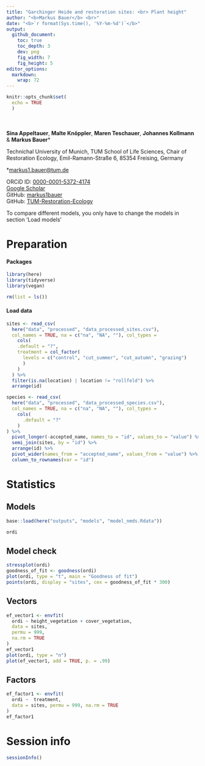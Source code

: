 ```yaml
---
title: "Garchinger Heide and restoration sites: <br> Plant height"
author: "<b>Markus Bauer</b> <br>"
date: "<b>`r format(Sys.time(), '%Y-%m-%d')`</b>"
output:
  github_document:
    toc: true
    toc_depth: 3
    dev: png
    fig_width: 7
    fig_height: 5
editor_options: 
  markdown: 
    wrap: 72
---
```


```r
knitr::opts_chunk$set(
  echo = TRUE
  )
```

<br/> <br/> <b>Sina Appeltauer</b>, <b>Malte Knöppler</b>, <b>Maren
Teschauer</b>, <b>Johannes Kollmann</b> & <b>Markus Bauer</b>\*

Technichal University of Munich, TUM School of Life Sciences, Chair of
Restoration Ecology, Emil-Ramann-Straße 6, 85354 Freising, Germany

\*[markus1.bauer\@tum.de](mailto:markus1.bauer@tum.de)

ORCiD ID: [0000-0001-5372-4174](https://orcid.org/0000-0001-5372-4174)
<br>
[Google Scholar](https://scholar.google.de/citations?user=oHhmOkkAAAAJ&hl=de&oi=ao)
<br>
GitHub: [markus1bauer](https://github.com/markus1bauer)
<br>
GitHub: [TUM-Restoration-Ecology](https://github.com/TUM-Restoration-Ecology)

To compare different models, you only have to change the models in
section 'Load models'

# Preparation

#### Packages

```r
library(here)
library(tidyverse)
library(vegan)
```

```r
rm(list = ls())
```

#### Load data

```r
sites <- read_csv(
  here("data", "processed", "data_processed_sites.csv"),
  col_names = TRUE, na = c("na", "NA", ""), col_types =
    cols(
    .default = "?",
    treatment = col_factor(
      levels = c("control", "cut_summer", "cut_autumn", "grazing")
      )
    )
  ) %>%
  filter(is.na(location) | location != "rollfeld") %>%
  arrange(id)

species <- read_csv(
  here("data", "processed", "data_processed_species.csv"),
  col_names = TRUE, na = c("na", "NA", ""), col_types =
    cols(
      .default = "?"
    )
) %>%
  pivot_longer(-accepted_name, names_to = "id", values_to = "value") %>%
  semi_join(sites, by = "id") %>%
  arrange(id) %>%
  pivot_wider(names_from = "accepted_name", values_from = "value") %>%
  column_to_rownames(var = "id")
```

# Statistics

## Models

```r
base::load(here("outputs", "models", "model_nmds.Rdata"))

```

```r
ordi
```

## Model check

```r
stressplot(ordi)
goodness_of_fit <- goodness(ordi)
plot(ordi, type = "t", main = "Goodness of fit")
points(ordi, display = "sites", cex = goodness_of_fit * 300)
```


## Vectors

```r
ef_vector1 <- envfit(
  ordi ~ height_vegetation + cover_vegetation,
  data = sites,
  permu = 999,
  na.rm = TRUE
)
ef_vector1
plot(ordi, type = "n")
plot(ef_vector1, add = TRUE, p. = .99)
```

## Factors

```r
ef_factor1 <- envfit(
  ordi ~  treatment,
  data = sites, permu = 999, na.rm = TRUE
)
ef_factor1
```

# Session info

```r
sessionInfo()
```
